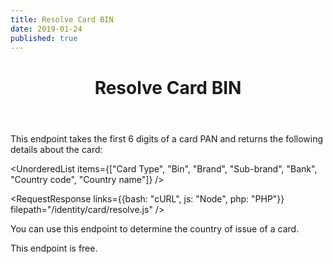 ```yaml
---
title: Resolve Card BIN
date: 2019-01-24
published: true
---
```


<header>
	<h1>Resolve Card BIN</h1>
</header>

This endpoint takes the first 6 digits of a card PAN and returns the following details about the card:

<UnorderedList items={["Card Type", "Bin", "Brand", "Sub-brand", "Bank", "Country code", "Country name"]} />

<RequestResponse links={{bash: "cURL", js: "Node", php: "PHP"}} filepath="/identity/card/resolve.js" />  

You can use this endpoint to determine the country of issue of a card.
    
<Callout type="info" title="Pricing">
  This endpoint is free.
</Callout>